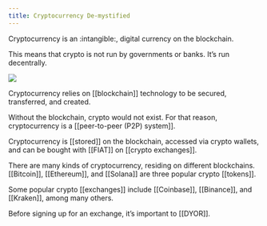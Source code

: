 ```yaml
---
title: Cryptocurrency De-mystified
---
```


Cryptocurrency is an :intangible:, digital currency on the blockchain.

This means that crypto is not run by governments or banks. It’s run decentrally.

![](/assets/3.jpg)

Cryptocurrency relies on \[\[blockchain]] technology to be secured, transferred, and created.

Without the blockchain, crypto would not exist. For that reason, cryptocurrency is a <Nutshell glossaryEntry="content/glossary/peer_to_peer.mdx" children="peer-to-peer (P2P)" /> \[\[peer-to-peer (P2P) system]].

Cryptocurrency is \[\[stored]] on the blockchain, accessed via crypto wallets, and can be bought with \[\[FIAT]] on \[\[crypto exchanges]].

There are many kinds of cryptocurrency, residing on different blockchains. \[\[Bitcoin]], \[\[Ethereum]], and \[\[Solana]] are three popular crypto \[\[tokens]].

Some popular crypto \[\[exchanges]] include \[\[Coinbase]], \[\[Binance]], and \[\[Kraken]], among many others.

Before signing up for an exchange, it’s important to \[\[DYOR]].<Nutshell />
